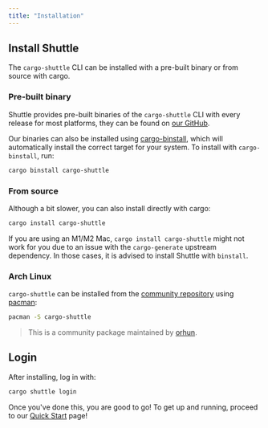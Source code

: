 ```yaml
---
title: "Installation"
---
```


## Install Shuttle

The `cargo-shuttle` CLI can be installed with a pre-built binary or from source with cargo.

### Pre-built binary

Shuttle provides pre-built binaries of the `cargo-shuttle` CLI with every release
for most platforms, they can be found on [our GitHub](https://github.com/shuttle-hq/shuttle/releases/latest).

Our binaries can also be installed using [cargo-binstall](https://github.com/cargo-bins/cargo-binstall),
which will automatically install the correct target for your system.
To install with `cargo-binstall`, run:

```sh
cargo binstall cargo-shuttle
```

### From source

Although a bit slower, you can also install directly with cargo:

```sh
cargo install cargo-shuttle
```

<Note>If you are using an M1/M2 Mac, `cargo install cargo-shuttle` might not work for you due to an issue with the `cargo-generate` upstream dependency. In those cases, it is advised to install Shuttle with `binstall`.</Note>

### Arch Linux

`cargo-shuttle` can be installed from the [community repository](https://archlinux.org/packages/extra/x86_64/cargo-shuttle/) using [pacman](https://wiki.archlinux.org/title/Pacman):

```sh
pacman -S cargo-shuttle
```

> This is a community package maintained by [orhun](https://github.com/orhun).

## Login

After installing, log in with:

```sh
cargo shuttle login
```

Once you've done this, you are good to go!
To get up and running, proceed to our [Quick Start](./quick-start) page!
